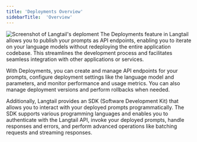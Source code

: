 ```yaml
---
title: 'Deployments Overview'
sidebarTitle:  'Overview'
---
```

![Screenshot of Langtail's deploment](/images/deployments/deployment.png)
The Deployments feature in Langtail allows you to publish your prompts as API endpoints, enabling you to iterate on your language models without redeploying the entire application codebase. This streamlines the development process and facilitates seamless integration with other applications or services.

With Deployments, you can create and manage API endpoints for your prompts, configure deployment settings like the language model and parameters, and monitor performance and usage metrics. You can also manage deployment versions and perform rollbacks when needed.

Additionally, Langtail provides an SDK (Software Development Kit) that allows you to interact with your deployed prompts programmatically. The SDK supports various programming languages and enables you to authenticate with the Langtail API, invoke your deployed prompts, handle responses and errors, and perform advanced operations like batching requests and streaming responses.
